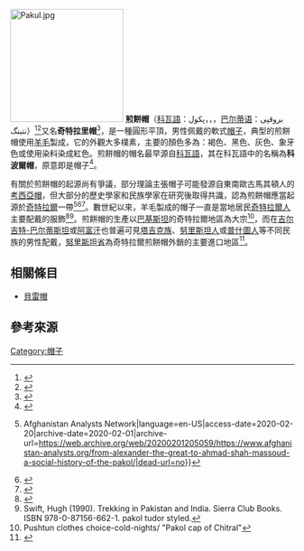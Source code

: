 [[File:Pakul.jpg|200px]]
'''煎餅帽'''（[[科瓦語|科瓦語]]：پکول‎，{{lang-ps|پکول}}，{{lang-fa|پکول}}，[[巴尔蒂语|巴尔蒂语]]：بروقپی نتینگ）<ref>{{cite web |title=My Cap, My Identity: Men's caps from Gilgit-Baltistan |url=https://pamirtimes.net/2016/10/01/my-cap-my-identity-mens-caps-from-gilgit-baltistan/ |website=Pamir Times |date=1 October 2016 |first=Ziab R |last=Mir |access-date=2020-07-27 |archive-date=2020-10-17 |archive-url=https://web.archive.org/web/20201017225449/https://pamirtimes.net/2016/10/01/my-cap-my-identity-mens-caps-from-gilgit-baltistan/ |dead-url=no }}</ref><ref>{{cite magazine|first1=William|last1=Blackwood|title=Blackwood's Magazine | volume=303|url=https://books.google.com/?id=Ws4CAAAAMAAJ&q=gilgiti+cap&dq=gilgiti+cap|year= 1968}}</ref>又名'''奇特拉里帽'''<ref>{{cite book |first1=Amar Singh | last1=Chohan |title=A History of Kafferistan: Socio-economic and Political Conditions of the Kaffers |date=2014-07-14 }}</ref>，是一種圓形平頂，男性佩戴的軟式[[帽子|帽子]]，典型的煎餅帽使用[[羊毛|羊毛]]製成，它的外觀大多樸素，主要的顏色多為：褐色、黑色、灰色、象牙色或使用染料染成紅色。煎餅帽的帽名最早源自[[科瓦語|科瓦語]]，其在科瓦語中的名稱為'''科波爾帽'''，原意即是帽子<ref>{{Cite book|last=Condra|first=Jill|url=https://books.google.com.pk/books?id=lazWAQAAQBAJ&pg=PA572&dq=Pakol+Khapol&hl=en&sa=X&ved=0ahUKEwi5v8Sw3eDnAhUQ1xoKHQ5FD0gQ6AEIJzAA#v=onepage&q=Pakol%20Khapol&f=false|title=Encyclopedia of National Dress: Traditional Clothing around the World [2 volumes]|date=2013-04-09|publisher=ABC-CLIO|isbn=978-0-313-37637-5|language=en|access-date=2020-07-27|archive-date=2020-07-27|archive-url=https://web.archive.org/web/20200727131039/https://books.google.com.pk/books?id=lazWAQAAQBAJ&pg=PA572&dq=Pakol+Khapol&hl=en&sa=X&ved=0ahUKEwi5v8Sw3eDnAhUQ1xoKHQ5FD0gQ6AEIJzAA#v=onepage&q=Pakol%20Khapol&f=false|dead-url=no}}</ref>。

有關於煎餅帽的起源尚有爭議，部分理論主張帽子可能發源自東南歐古馬其頓人的[[考西亞帽|考西亞帽]]，但大部分的歷史學家和民族學家在研究後取得共識，認為煎餅帽應當起源於[[奇特拉爾|奇特拉爾]]一帶<ref name="afghanistan-analysts1">{{cite web|url=https://www.afghanistan-analysts.org/from-alexander-the-great-to-ahmad-shah-massoud-a-social-history-of-the-pakol/|title=From Alexander the Great to Ahmad Shah Massoud: A Social History of the Pakol {{!}} Afghanistan Analysts Network|language=en-US|access-date=2020-02-20|archive-date=2020-02-01|archive-url=https://web.archive.org/web/20200201205059/https://www.afghanistan-analysts.org/from-alexander-the-great-to-ahmad-shah-massoud-a-social-history-of-the-pakol/|dead-url=no}}</ref><ref name="google2000">{{Cite book|url=https://books.google.com.pk/books?id=CAUSAQAAIAAJ&q=pakol+peculiar&dq=pakol+peculiar&hl=en&sa=X&ved=0ahUKEwj2mffe4ODnAhVSilwKHRdxBuMQ6AEIJTAA|title=Soldier of Fortune|date=2000|publisher=Omega Group, Limited|language=en|access-date=2020-07-27|archive-date=2020-07-27|archive-url=https://web.archive.org/web/20200727090730/https://books.google.com.pk/books?id=CAUSAQAAIAAJ&q=pakol+peculiar&dq=pakol+peculiar&hl=en&sa=X&ved=0ahUKEwj2mffe4ODnAhVSilwKHRdxBuMQ6AEIJTAA|dead-url=no}}</ref><ref>{{Cite book|last=Chico|first=Beverly|url=https://books.google.com.pk/books?id=GdbYAQAAQBAJ&pg=PA367&dq=pakol+origins&hl=en&sa=X&ved=0ahUKEwjD7qjT2-DnAhVUT8AKHfKjA5sQ6AEIJTAA#v=onepage&q=pakol%20origins&f=false|title=Hats and Headwear around the World: A Cultural Encyclopedia: A Cultural Encyclopedia|date=2013-10-03|publisher=ABC-CLIO|isbn=978-1-61069-063-8|language=en|access-date=2020-07-27|archive-date=2020-07-27|archive-url=https://web.archive.org/web/20200727031245/https://books.google.com.pk/books?id=GdbYAQAAQBAJ&pg=PA367&dq=pakol+origins&hl=en&sa=X&ved=0ahUKEwjD7qjT2-DnAhVUT8AKHfKjA5sQ6AEIJTAA#v=onepage&q=pakol%20origins&f=false|dead-url=no}}</ref>。數世紀以來，羊毛製成的帽子一直是當地居民[[奇特拉爾人|奇特拉爾人]]主要配戴的服飾<ref>{{Cite book|last=Organisation (Pakistan)|first=Population Census|url=https://books.google.com.pk/books?id=MzSFAAAAIAAJ&q=chitrali+cap&dq=chitrali+cap&hl=en&sa=X&ved=0ahUKEwiI1-aR5eDnAhUzQUEAHfaTCH04ChDoAQgkMAA|title=1998 District Census Report of [name of District].: Chitral|date=1999|publisher=Population Census Organisation, Statistics Division, Govt. of Pakistan|language=en|access-date=2020-07-27|archive-date=2020-07-27|archive-url=https://web.archive.org/web/20200727031105/https://books.google.com.pk/books?id=MzSFAAAAIAAJ&q=chitrali+cap&dq=chitrali+cap&hl=en&sa=X&ved=0ahUKEwiI1-aR5eDnAhUzQUEAHfaTCH04ChDoAQgkMAA|dead-url=no}}</ref><ref> Swift, Hugh (1990). Trekking in Pakistan and India. Sierra Club Books. ISBN 978-0-87156-662-1. pakol tudor styled.</ref>。煎餅帽的生產以[[巴基斯坦|巴基斯坦]]的奇特拉爾地區為大宗<ref> Pushtun clothes choice-cold-nights/ "Pakol cap of Chitral"</ref>，而在[[吉尔吉特-巴尔蒂斯坦|吉尔吉特-巴尔蒂斯坦]]或[[阿富汗|阿富汗]]也普遍可見[[塔吉克族|塔吉克族]]、[[努里斯坦人|努里斯坦人]]或[[普什圖人|普什圖人]]等不同民族的男性配戴，[[努里斯坦省|努里斯坦省]]為奇特拉爾煎餅帽外銷的主要進口地區<ref>{{Cite book|last=Dupree|first=Louis|url=https://books.google.com.pk/books?id=yvr_AwAAQBAJ&pg=PA240&dq=chitrali+cap&hl=en&sa=X&ved=0ahUKEwjpqLO44uDnAhUUXMAKHaVIAEwQ6AEIJTAA#v=onepage&q=chitrali%20cap&f=false|title=Afghanistan|date=2014-07-14|publisher=Princeton University Press|isbn=978-1-4008-5891-0|language=en|access-date=2020-07-27|archive-date=2020-07-27|archive-url=https://web.archive.org/web/20200727102717/https://books.google.com.pk/books?id=yvr_AwAAQBAJ&pg=PA240&dq=chitrali+cap&hl=en&sa=X&ved=0ahUKEwjpqLO44uDnAhUUXMAKHaVIAEwQ6AEIJTAA#v=onepage&q=chitrali%20cap&f=false|dead-url=no}}</ref>。

==相關條目==
*[[貝雷帽|貝雷帽]]

==參考來源==
{{Reflist}}

[[Category:帽子|Category:帽子]]